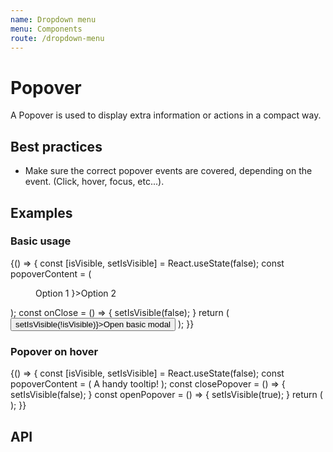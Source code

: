 ```yaml
---
name: Dropdown menu
menu: Components
route: /dropdown-menu
---
```



# Popover

A Popover is used to display extra information or actions in a compact way.

## Best practices

- Make sure the correct popover events are covered, depending on the event. (Click, hover, focus, etc...).

## Examples

### Basic usage

<Playground>
  {() => {
    const [isVisible, setIsVisible] = React.useState(false);
    const popoverContent = (
      <Menu>
        <Menu.Item>Option 1</Menu.Item>
        <Menu.Item prefixIcon={<Trash />}>Option 2</Menu.Item>
      </Menu>);
    const onClose = () => {
      setIsVisible(false);
    }
    return (
      <Popover isVisible={isVisible} onClose={setIsVisible} content={popoverContent}>
        <Button onClick={() => setIsVisible(!isVisible)}>Open basic modal</Button>
      </ Popover>
    );
  }}

</Playground>

### Popover on hover

<Playground>
  {() => {
    const [isVisible, setIsVisible] = React.useState(false);
    const popoverContent = (
      <span>
        A handy tooltip!
      </span>);
    const closePopover = () => {
      setIsVisible(false);
    }
    const openPopover = () => {
      setIsVisible(true);
    }
    return (
      <Popover placement={'top'} isVisible={isVisible} onClose={setIsVisible} content={popoverContent}>
        <Trash onMouseEnter={openPopover} onMouseLeave={closePopover}/>
      </ Popover>
    );
  }}

</Playground>

## API

<Props of={Popover} />
